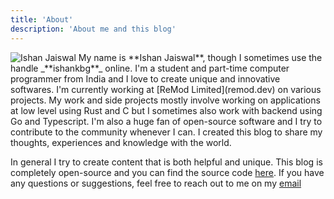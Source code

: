 ```yaml
---
title: 'About'  
description: 'About me and this blog'
---
```


<img src={avatar.src} alt="Ishan Jaiswal" />
<Layout title="About" description="About me and this blog">
My name is **Ishan Jaiswal**, though I sometimes use the handle _**ishankbg**_ online.
I'm a student and part-time computer programmer from India and I love to create unique and innovative softwares.
I'm currently working at [ReMod Limited](remod.dev) on various projects. My work and side projects mostly involve working on applications at low level using Rust and C
but I sometimes also work with backend using Go and Typescript.
I'm also a huge fan of open-source software and I try to contribute to the community whenever I can.
I created this blog to share my thoughts, experiences and knowledge with the world.

In general I try to create content that is both helpful and unique.
This blog is completely open-source and you can find the source code [here](https://github.com/IshanKBG/ishankbg.dev).
If you have any questions or suggestions, feel free to reach out to me on my [email](mailto:contact@ishankbg.dev)
</Layout>